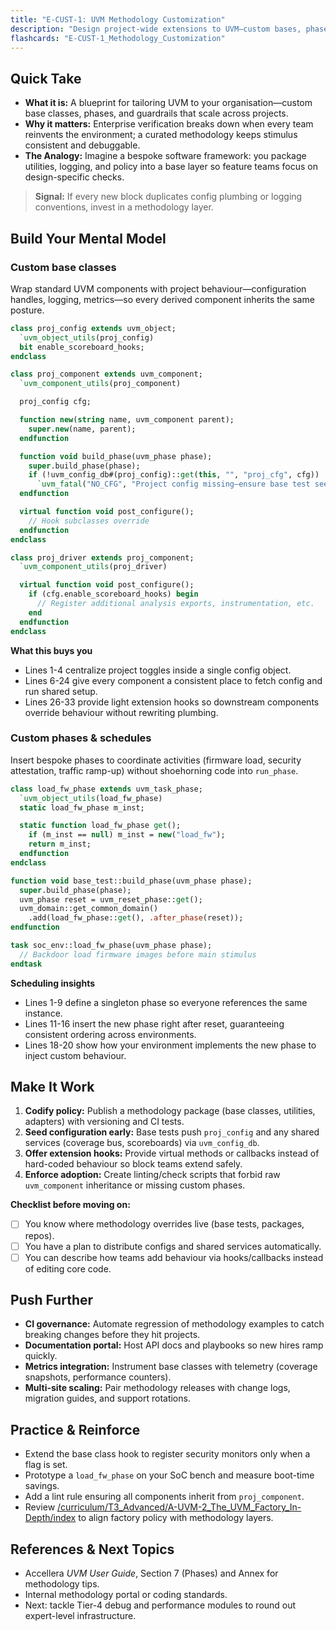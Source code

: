```yaml
---
title: "E-CUST-1: UVM Methodology Customization"
description: "Design project-wide extensions to UVM—custom bases, phases, and governance—to keep large teams aligned without forking the methodology."
flashcards: "E-CUST-1_Methodology_Customization"
---
```


## Quick Take
- **What it is:** A blueprint for tailoring UVM to your organisation—custom base classes, phases, and guardrails that scale across projects.
- **Why it matters:** Enterprise verification breaks down when every team reinvents the environment; a curated methodology keeps stimulus consistent and debuggable.
- **The Analogy:** Imagine a bespoke software framework: you package utilities, logging, and policy into a base layer so feature teams focus on design-specific checks.

> **Signal:** If every new block duplicates config plumbing or logging conventions, invest in a methodology layer.

## Build Your Mental Model
### Custom base classes
Wrap standard UVM components with project behaviour—configuration handles, logging, metrics—so every derived component inherits the same posture.

```systemverilog
class proj_config extends uvm_object;
  `uvm_object_utils(proj_config)
  bit enable_scoreboard_hooks;
endclass

class proj_component extends uvm_component;
  `uvm_component_utils(proj_component)

  proj_config cfg;

  function new(string name, uvm_component parent);
    super.new(name, parent);
  endfunction

  function void build_phase(uvm_phase phase);
    super.build_phase(phase);
    if (!uvm_config_db#(proj_config)::get(this, "", "proj_cfg", cfg))
      `uvm_fatal("NO_CFG", "Project config missing—ensure base test seeds it")
  endfunction

  virtual function void post_configure();
    // Hook subclasses override
  endfunction
endclass

class proj_driver extends proj_component;
  `uvm_component_utils(proj_driver)

  virtual function void post_configure();
    if (cfg.enable_scoreboard_hooks) begin
      // Register additional analysis exports, instrumentation, etc.
    end
  endfunction
endclass
```

**What this buys you**
- Lines 1-4 centralize project toggles inside a single config object.
- Lines 6-24 give every component a consistent place to fetch config and run shared setup.
- Lines 26-33 provide light extension hooks so downstream components override behaviour without rewriting plumbing.

### Custom phases & schedules
Insert bespoke phases to coordinate activities (firmware load, security attestation, traffic ramp-up) without shoehorning code into `run_phase`.

```systemverilog
class load_fw_phase extends uvm_task_phase;
  `uvm_object_utils(load_fw_phase)
  static load_fw_phase m_inst;

  static function load_fw_phase get();
    if (m_inst == null) m_inst = new("load_fw");
    return m_inst;
  endfunction
endclass

function void base_test::build_phase(uvm_phase phase);
  super.build_phase(phase);
  uvm_phase reset = uvm_reset_phase::get();
  uvm_domain::get_common_domain()
    .add(load_fw_phase::get(), .after_phase(reset));
endfunction

task soc_env::load_fw_phase(uvm_phase phase);
  // Backdoor load firmware images before main stimulus
endtask
```

**Scheduling insights**
- Lines 1-9 define a singleton phase so everyone references the same instance.
- Lines 11-16 insert the new phase right after reset, guaranteeing consistent ordering across environments.
- Lines 18-20 show how your environment implements the new phase to inject custom behaviour.

## Make It Work
1. **Codify policy:** Publish a methodology package (base classes, utilities, adapters) with versioning and CI tests.
2. **Seed configuration early:** Base tests push `proj_config` and any shared services (coverage bus, scoreboards) via `uvm_config_db`.
3. **Offer extension hooks:** Provide virtual methods or callbacks instead of hard-coded behaviour so block teams extend safely.
4. **Enforce adoption:** Create linting/check scripts that forbid raw `uvm_component` inheritance or missing custom phases.

**Checklist before moving on:**
- [ ] You know where methodology overrides live (base tests, packages, repos).
- [ ] You have a plan to distribute configs and shared services automatically.
- [ ] You can describe how teams add behaviour via hooks/callbacks instead of editing core code.

## Push Further
- **CI governance:** Automate regression of methodology examples to catch breaking changes before they hit projects.
- **Documentation portal:** Host API docs and playbooks so new hires ramp quickly.
- **Metrics integration:** Instrument base classes with telemetry (coverage snapshots, performance counters).
- **Multi-site scaling:** Pair methodology releases with change logs, migration guides, and support rotations.

## Practice & Reinforce
- Extend the base class hook to register security monitors only when a flag is set.
- Prototype a `load_fw_phase` on your SoC bench and measure boot-time savings.
- Add a lint rule ensuring all components inherit from `proj_component`.
- Review [/curriculum/T3_Advanced/A-UVM-2_The_UVM_Factory_In-Depth/index](../../T3_Advanced/A-UVM-2_The_UVM_Factory_In-Depth/index) to align factory policy with methodology layers.

## References & Next Topics
- Accellera *UVM User Guide*, Section 7 (Phases) and Annex for methodology tips.
- Internal methodology portal or coding standards.
- Next: tackle Tier-4 debug and performance modules to round out expert-level infrastructure.
